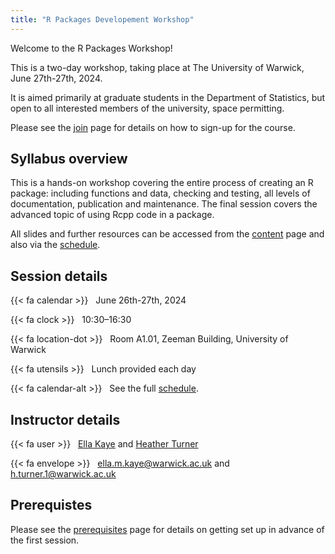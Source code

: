 ```yaml
---
title: "R Packages Developement Workshop"
---
```


Welcome to the R Packages Workshop!

This is a two-day workshop, taking place at The University of Warwick, June 27th-27th, 2024.

It is aimed primarily at graduate students in the Department of Statistics, but open to all interested members of the university, space permitting. 

Please see the [join](join.qmd) page for details on how to sign-up for the course.

## Syllabus overview

This is a hands-on workshop covering the entire process of creating an R package: including functions and data, checking and testing, all levels of documentation, publication and maintenance. The final session covers the advanced topic of using Rcpp code in a package.

All slides and further resources can be accessed from the [content](content.qmd) page and also via the [schedule](schedule.qmd). 

## Session details

{{< fa calendar >}} &nbsp; June 26th-27th, 2024

{{< fa clock >}} &nbsp; 10:30--16:30

{{< fa location-dot >}} &nbsp; Room A1.01, Zeeman Building, University of Warwick

{{< fa utensils >}} &nbsp; Lunch provided each day

{{< fa calendar-alt >}} &nbsp; See the full [schedule](schedule.qmd).

## Instructor details

{{< fa user >}} &nbsp; [Ella Kaye](https://warwick.ac.uk/ellakaye) and [Heather Turner](https://warwick.ac.uk/heatherturner)

{{< fa envelope >}} &nbsp; [ella.m.kaye@warwick.ac.uk](mailto:ella.m.kaye@warwick.ac.uk) and [h.turner.1@warwick.ac.uk](mailto:h.turner.1@warwick.ac.uk)

## Prerequistes

Please see the [prerequisites](prerequisites.qmd) page for details on getting set up in advance of the first session.
